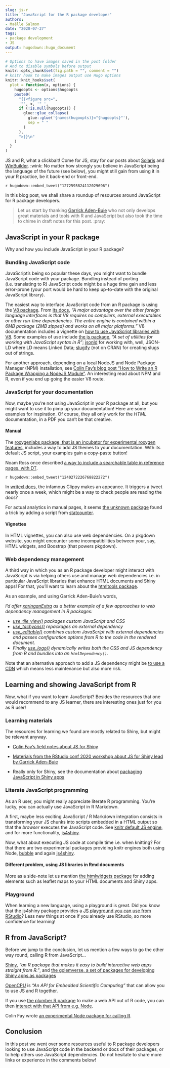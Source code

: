 ```yaml
--- 
slug: js-r 
title: "JavaScript for the R package developer" 
authors: 
- Maëlle Salmon 
date: "2020-07-27" 
tags: 
- package development 
- JS
output: hugodown::hugo_document
---
```


```r

# Options to have images saved in the post folder
# And to disable symbols before output
knitr::opts_chunk$set(fig.path = "", comment = "")
# knitr hook to make images output use Hugo options
knitr::knit_hooks$set(
  plot = function(x, options) {
    hugoopts <- options$hugoopts
    paste0(
      "{{<figure src=",
      '"', x, '" ',
      if (!is.null(hugoopts)) {
        glue::glue_collapse(
          glue::glue('{names(hugoopts)}="{hugoopts}"'),
          sep = " "
        )
      },
      ">}}\n"
    )
  }
)

```

JS and R, what a clickbait!
Come for JS, stay for our posts about [Solaris](/2020/05/14/checking-your-r-package-on-solaris/) and [WinBuilder](/2020/04/01/win-builder/). :wink:
No matter how strongly you believe in JavaScript being the language of the future (see below), you might still gain from using it in your R practice, be it back-end or front-end.

`r hugodown::embed_tweet("1272595824112029696")`

In this blog post, we shall share a roundup of resources around JavaScript for R package developers.

> Let us start by thanking [Garrick Aden-Buie](https://www.garrickadenbuie.com/) who not only develops great materials and tools with R and JavaScript but also took the time to chime in draft notes for this post. :pray:

## JavaScript in your R package

Why and how you include JavaScript _in_ your R package?

### Bundling JavaScript code

JavaScript's being so popular these days, you might want to bundle JavaScript code with your package.
Bundling instead of porting (i.e. translating to R) JavaScript code might be a huge time gain and less error-prone (your port would be hard to keep up-to-date with the original JavaScript library).

The easiest way to interface JavaScript code from an R package is using the [V8 package](https://cran.r-project.org/web/packages/V8/index.html).
From [its docs](https://cran.r-project.org/web/packages/V8/vignettes/v8_intro.html), _"A major advantage over the other foreign language interfaces is that V8 requires no compilers, external executables or other run-time dependencies. The entire engine is contained within a 6MB package (2MB zipped) and works on all major platforms."_
V8 documentation includes a vignette on [how to use JavaScript libraries with V8](https://cran.r-project.org/web/packages/V8/vignettes/npm.html).
Some examples of use include [the js package](https://cran.r-project.org/web/packages/js/index.html), _"A set of utilities for working with JavaScript syntax in R"_; [jsonld](https://cran.r-project.org/web/packages/jsonld/index.html) for working with, well, JSON-LD where LD means Linked Data; [slugify](https://github.com/hrbrmstr/slugify) (not on CRAN) for creating slugs out of strings.

For another approach, depending on a local NodeJS and Node Package Manager (NPM) installation, see [Colin Fay's blog post "How to Write an R Package Wrapping a NodeJS Module"](https://colinfay.me/node-r-package).
An interesting read about NPM and R, even if you end up going the easier V8 route.

### JavaScript for your documentation

Now, maybe you're not using JavaScript in your R package at all, but you might want to use it to pimp up your documentation!
Here are some examples for inspiration.
Of course, they all only work for the _HTML_ documentation, in a PDF you can't be that creative.

#### Manual

The [roxygenlabs package, that is an incubator for experimental roxygen features](https://github.com/gaborcsardi/roxygenlabs#css-and-javascript-themes), includes a way to add JS themes to your documentation.
With its default JS script, your examples gain a copy-paste button!

Noam Ross once described [a way to include a searchable table in reference pages, with DT](https://discuss.ropensci.org/t/searchable-metadata-in-help-files-with-htmlwidgets/1078).

`r hugodown::embed_tweet("1240272226768822272")`

In [writexl docs](https://docs.ropensci.org/writexl/reference/write_xlsx.html), the infamous Clippy makes an appeance.
It triggers a tweet nearly once a week, which might be a way to check people are reading the docs?

For actual analytics in manual pages, it seems [the unknown package](https://github.com/cran/unknownR/blob/9d5cd70c15837b59ef9d215971fad82358f29ff4/man/unk.Rd) found a trick by adding a script from [statcounter](https://github.com/cran/unknownR/blob/9d5cd70c15837b59ef9d215971fad82358f29ff4/man/unk.Rd).

#### Vignettes

In HTML vignettes, you can also use web dependencies.
On a pkgdown website, you might encounter some incompatibilities between your, say, HTML widgets, and Boostrap (that powers pkgdown).

### Web dependency management

A third way in which you as an R package developer might interact with JavaScript is via helping others use and manage web dependencies i.e. in particular JavaScript libraries that enhance HTML documents and Shiny apps!
For that, you'll want to learn about the [htmltools package](https://cran.r-project.org/web/packages/htmltools/index.html).

As an example, and using Garrick Aden-Buie's words,

_I'd offer [xaringanExtra](https://github.com/gadenbuie/xaringanExtra) as a better example of a few approaches to web dependency management in R packages:_

- _[use_tile_view()](https://github.com/gadenbuie/xaringanExtra/blob/master/R/tile-view.R) packages custom JavaScript and CSS_
- _[use_tachyons()](https://github.com/gadenbuie/xaringanExtra/blob/master/R/tachyons.R) repackages an external dependency_
- _[use_editable()](https://github.com/gadenbuie/xaringanExtra/blob/master/R/editable.R) combines custom JavaScript with external dependencies and passes configuration options from R to the code in the rendered document._
- _Finally [use_logo()](https://github.com/gadenbuie/xaringanExtra/blob/master/R/use_logo.R) dynamically writes both the CSS and JS dependency from R and bundles into an `htmlDependency()`._

Note that an alternative approach to add a JS dependency might be [to use a CDN](https://github.com/feddelegrand7/bubblyr/blob/0d9b49a79e5a4a9825262c08336f3073a6832ad5/R/bubbly.R#L68) which means less maintenance but also more risk.

## Learning and showing JavaScript from R

Now, what if you want to learn JavaScript?
Besides the resources that one would recommend to any JS learner, there are interesting ones just for you as R user!

### Learning materials

The resources for learning we found are mostly related to Shiny, but might be relevant anyway.

* [Colin Fay's field notes about JS for Shiny](https://connect.thinkr.fr/js4shinyfieldnotes/)

* [Materials from the RStudio conf 2020 workshop about JS for Shiny lead by Garrick Aden-Buie](https://github.com/rstudio-conf-2020/js-for-shiny)

* Really only for Shiny, see the documentation about [packaging JavaScript in Shiny apps](https://shiny.rstudio.com/articles/packaging-javascript.html) 

### Literate JavaScript programming

As an R user, you might really appreciate literate R programming. 
You're lucky, you can actually use JavaScript in R Markdown.

A first, maybe less exciting JavaScript / R Markdown integration consists in transforming your JS chunks into scripts embedded in a HTML output so that the _browser_ executes the JavaScript code.
See [knitr default JS engine](https://rmarkdown.rstudio.com/authoring_knitr_engines.html%23sql#JavaScript), and for more functionality, [js4shiny](https://pkg.js4shiny.com/reference/html_document_js.html).

Now, what about executing JS code at compile time i.e. when knitting?
For that there are two experimental packages providing knitr engines both using Node, [bubble](https://github.com/ColinFay/bubble#knitr) and again [js4shiny](https://pkg.js4shiny.com/reference/html_document_js.html).

#### Different problem, using JS libraries in Rmd documents

More as a side-note let us mention [the htmlwidgets package](https://github.com/ramnathv/htmlwidgets) for adding elements such as leaflet maps to your HTML documents and Shiny apps.


### Playground

When learning a new language, using a playground is great.
Did you know that the js4shiny package provides a [JS playground you can use from RStudio](https://pkg.js4shiny.com/reference/repl.html )?
Less new things at once if you already use RStudio, so more confidence for learning!

## R from JavaScript?

Before we jump to the conclusion, let us mention a few ways to go the other way round, calling R from JavaScript...

[Shiny](https://shiny.rstudio.com/), _"an R package that makes it easy to build interactive web apps straight from R."_, and [the golemverse, a set of packages for developing Shiny apps as packages](https://golemverse.org/)

[OpenCPU](https://www.opencpu.org/) is _"An API for Embedded Scientific Computing"_ that can allow you to use JS and R together.

If you use [the plumber R package](https://www.rplumber.io/) to make a web API out of R code, you can then [interact with that API from e.g. Node](https://solutions.rstudio.com/examples/rest-apis/clients/nodejs/).

Colin Fay wrote [an experimental Node package for calling R](https://colinfay.me/hello-hordes/).

## Conclusion

In this post we went over some resources useful to R package developers looking to use JavaScript code in the backend or docs of their packages, or to help others use JavaScript dependencies.
Do not hesitate to share more links or experience in the comments below!